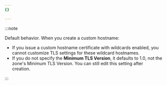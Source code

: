 ```yaml
---
{}

---
```


:::note

Default behavior. When you create a custom hostname:

* If you issue a custom hostname certificate with wildcards enabled, you cannot customize TLS settings for these wildcard hostnames.
* If you do not specify the **Minimum TLS Version**, it defaults to 1.0, not the zone's Minimum TLS Version. You can still edit this setting after creation.


:::
